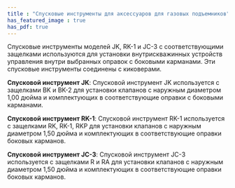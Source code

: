 ```yaml
---
title : "Спусковые инструменты для аксессуаров для газовых подъемников"
has_featured_image : true
has_pdf: true
---
```

Спусковые инструменты моделей JK, RK-1 и JC-3 с соответствующими защелками используются для установки внутрискважинных устройств управления внутри выбранных оправок с боковыми карманами. Эти спусковые инструменты соединены с киковерами.

**Спусковой инструмент JK**: Спусковой инструмент JK используется с защелками BK и BK-2 для установки клапанов с наружным диаметром 1,00 дюйма и комплектующих в соответствующие оправки с боковыми карманами.

**Спусковой инструмент RK-1**: Спусковой инструмент RK-1 используется с защелками RK, RK-1, RKP для установки клапанов с наружным диаметром 1,50 дюйма и комплектующих в соответствующие оправки боковых карманов.

**Спусковой инструмент JC-3**: Спусковой инструмент JC-3 используется с защелками R и RA для установки клапанов с наружным диаметром 1,50 дюйма и комплектующих в соответствующие оправки боковых карманов.